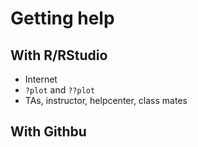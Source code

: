 # Getting help

## With R/RStudio
- Internet
- `?plot` and `??plot`
- TAs, instructor, helpcenter, class mates

## With Githbu
